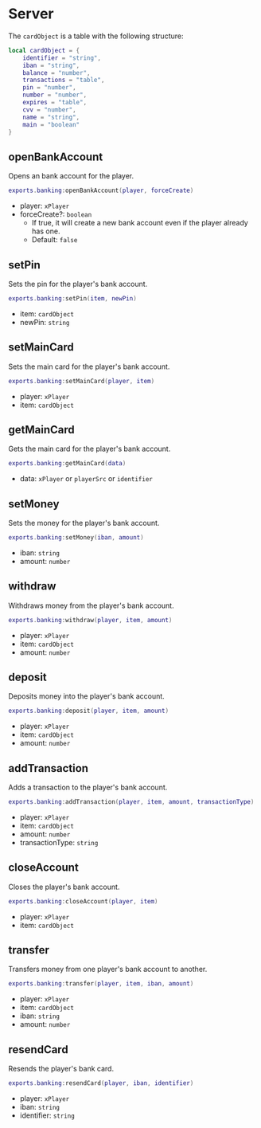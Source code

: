 # Server

The `cardObject` is a table with the following structure:

```lua
local cardObject = {
    identifier = "string",
    iban = "string",
    balance = "number",
    transactions = "table",
    pin = "number",
    number = "number",
    expires = "table",
    cvv = "number",
    name = "string",
    main = "boolean"
}
```

## openBankAccount

Opens an bank account for the player.

```lua
exports.banking:openBankAccount(player, forceCreate)
```

- player: `xPlayer`
- forceCreate?: `boolean`
  - If true, it will create a new bank account even if the player already has one.
  - Default: `false`

## setPin

Sets the pin for the player's bank account.

```lua
exports.banking:setPin(item, newPin)
```

- item: `cardObject`
- newPin: `string`

## setMainCard

Sets the main card for the player's bank account.

```lua
exports.banking:setMainCard(player, item)
```

- player: `xPlayer`
- item: `cardObject`

## getMainCard

Gets the main card for the player's bank account.

```lua
exports.banking:getMainCard(data)
```

- data: `xPlayer` or `playerSrc` or `identifier`

## setMoney

Sets the money for the player's bank account.

```lua
exports.banking:setMoney(iban, amount)
```

- iban: `string`
- amount: `number`

## withdraw

Withdraws money from the player's bank account.

```lua
exports.banking:withdraw(player, item, amount)
```

- player: `xPlayer`
- item: `cardObject`
- amount: `number`

## deposit

Deposits money into the player's bank account.

```lua
exports.banking:deposit(player, item, amount)
```

- player: `xPlayer`
- item: `cardObject`
- amount: `number`

## addTransaction

Adds a transaction to the player's bank account.

```lua
exports.banking:addTransaction(player, item, amount, transactionType)
```

- player: `xPlayer`
- item: `cardObject`
- amount: `number`
- transactionType: `string`

## closeAccount

Closes the player's bank account.

```lua
exports.banking:closeAccount(player, item)
```

- player: `xPlayer`
- item: `cardObject`

## transfer

Transfers money from one player's bank account to another.

```lua
exports.banking:transfer(player, item, iban, amount)
```

- player: `xPlayer`
- item: `cardObject`
- iban: `string`
- amount: `number`

## resendCard

Resends the player's bank card.

```lua
exports.banking:resendCard(player, iban, identifier)
```

- player: `xPlayer`
- iban: `string`
- identifier: `string`